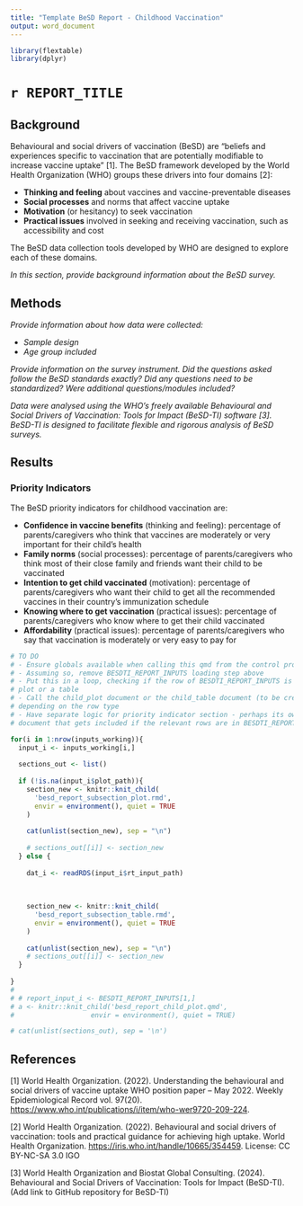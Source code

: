```yaml
---
title: "Template BeSD Report - Childhood Vaccination"
output: word_document
---
```


```r

library(flextable)
library(dplyr)
```


# `r REPORT_TITLE`

## Background

Behavioural and social drivers of vaccination (BeSD) are “beliefs and experiences specific to vaccination that are potentially modifiable to increase vaccine uptake” [1]. The BeSD framework developed by the World Health Organization (WHO) groups these drivers into four domains [2]:

-   **Thinking and feeling** about vaccines and vaccine-preventable diseases
-   **Social processes** and norms that affect vaccine uptake
-   **Motivation** (or hesitancy) to seek vaccination
-   **Practical issues** involved in seeking and receiving vaccination, such as accessibility and cost

The BeSD data collection tools developed by WHO are designed to explore each of these domains.

*In this section, provide background information about the BeSD survey.*

## Methods

*Provide information about how data were collected:*

-   *Sample design*
-   *Age group included*

*Provide information on the survey instrument. Did the questions asked follow the BeSD standards exactly? Did any questions need to be standardized? Were additional questions/modules included?*

*Data were analysed using the WHO’s freely available Behavioural and Social Drivers of Vaccination: Tools for Impact (BeSD-TI) software \[3\]. BeSD-TI is designed to facilitate flexible and rigorous analysis of BeSD surveys.*

## Results

### Priority Indicators

The BeSD priority indicators for childhood vaccination are:

-   **Confidence in vaccine benefits** (thinking and feeling): percentage of parents/caregivers who think that vaccines are moderately or very important for their child’s health
-   **Family norms** (social processes): percentage of parents/caregivers who think most of their close family and friends want their child to be vaccinated
-   **Intention to get child vaccinated** (motivation): percentage of parents/caregivers who want their child to get all the recommended vaccines in their country’s immunization schedule
-   **Knowing where to get vaccination** (practical issues): percentage of parents/caregivers who know where to get their child vaccinated
-   **Affordability** (practical issues): percentage of parents/caregivers who say that vaccination is moderately or very easy to pay for



```r

# TO DO 
# - Ensure globals available when calling this qmd from the control program
# - Assuming so, remove BESDTI_REPORT_INPUTS loading step above 
# - Put this in a loop, checking if the row of BESDTI_REPORT_INPUTS is for a 
# plot or a table 
# - Call the child_plot document or the child_table document (to be created) 
# depending on the row type 
# - Have separate logic for priority indicator section - perhaps its own child
# document that gets included if the relevant rows are in BESDTI_REPORT_INPUTS

for(i in 1:nrow(inputs_working)){
  input_i <- inputs_working[i,]
  
  sections_out <- list()
  
  if (!is.na(input_i$plot_path)){
    section_new <- knitr::knit_child(
      'besd_report_subsection_plot.rmd',
      envir = environment(), quiet = TRUE
    )
    
    cat(unlist(section_new), sep = "\n")
    
    # sections_out[[i]] <- section_new
  } else {
    
    dat_i <- readRDS(input_i$rt_input_path) 
    
    
    
    section_new <- knitr::knit_child(
      'besd_report_subsection_table.rmd',
      envir = environment(), quiet = TRUE
    )
    
    cat(unlist(section_new), sep = "\n")
    # sections_out[[i]] <- section_new
  }
  
}
# 
# # report_input_i <- BESDTI_REPORT_INPUTS[1,]
# a <- knitr::knit_child('besd_report_child_plot.qmd', 
#                   envir = environment(), quiet = TRUE)

# cat(unlist(sections_out), sep = '\n')

```


## References

[1] World Health Organization. (2022). Understanding the behavioural and social drivers of vaccine uptake WHO position paper – May 2022. Weekly Epidemiological Record vol. 97(20). <https://www.who.int/publications/i/item/who-wer9720-209-224>.

[2] World Health Organization. (2022). Behavioural and social drivers of vaccination: tools and practical guidance for achieving high uptake. World Health Organization. <https://iris.who.int/handle/10665/354459>. License: CC BY-NC-SA 3.0 IGO

[3] World Health Organization and Biostat Global Consulting. (2024). Behavioural and Social Drivers of Vaccination: Tools for Impact (BeSD-TI). (Add link to GitHub repository for BeSD-TI)
